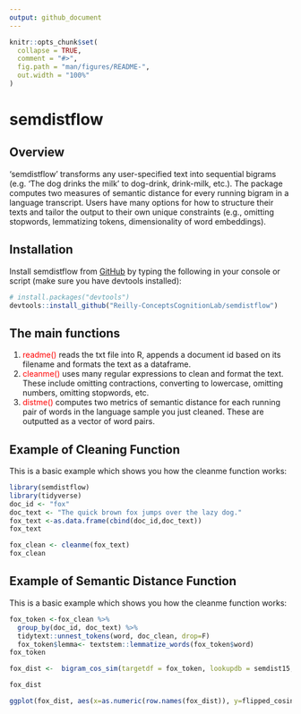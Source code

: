 ```yaml
---
output: github_document
---
```


<!-- README.md is generated from README.Rmd. Please edit that file -->

```r
knitr::opts_chunk$set(
  collapse = TRUE,
  comment = "#>",
  fig.path = "man/figures/README-",
  out.width = "100%"
)
```

# semdistflow

<!-- badges: start -->
<!-- badges: end -->

## Overview

‘semdistflow’ transforms any user-specified text into sequential bigrams (e.g. ‘The dog drinks the milk’ to dog-drink, drink-milk, etc.).  The package computes two measures of semantic distance for every running bigram in a language transcript.  Users have many options for how to structure their texts and tailor the output to their own unique constraints (e.g., omitting stopwords, lemmatizing tokens, dimensionality of word embeddings).

## Installation

Install semdistflow from [GitHub](https://github.com/) by typing the following in your console or script (make sure you have devtools installed):

``` r
# install.packages("devtools")
devtools::install_github("Reilly-ConceptsCognitionLab/semdistflow")
```

## The main functions
1.  <span style="color:red">readme()</span> reads the txt file into R, appends a document id based on its filename and formats the text as a dataframe. <br >
2. <span style="color:red">cleanme() </span> uses many regular expressions to clean and format the text. These include omitting contractions, converting to lowercase, omitting numbers, omitting stopwords, etc. <br/>
3. <span style="color:red">distme()</span> computes two metrics of semantic distance for each running pair of words in the language sample you just cleaned. These are outputted as a vector of word pairs.

## Example of Cleaning Function

This is a basic example which shows you how the cleanme function works:

```r
library(semdistflow)
library(tidyverse)
doc_id <- "fox"
doc_text <- "The quick brown fox jumps over the lazy dog."
fox_text <-as.data.frame(cbind(doc_id,doc_text))
fox_text
```

```r
fox_clean <- cleanme(fox_text)
fox_clean
```

## Example of Semantic Distance Function

This is a basic example which shows you how the cleanme function works:

```r
fox_token <-fox_clean %>%
  group_by(doc_id, doc_text) %>%
  tidytext::unnest_tokens(word, doc_clean, drop=F)
  fox_token$lemma<- textstem::lemmatize_words(fox_token$word)
fox_token
```



```r
fox_dist <-  bigram_cos_sim(targetdf = fox_token, lookupdb = semdist15, colname1 = lemma, colname2 = word, flipped = T)

fox_dist
```

```r
ggplot(fox_dist, aes(x=as.numeric(row.names(fox_dist)), y=flipped_cosine.dist)) +  geom_line(color="#02401BD9", size= 1) + theme_classic() + xlab(NULL) + ylab(NULL)  + geom_label(aes(label=pair), size=3, data=fox_dist)  
```

